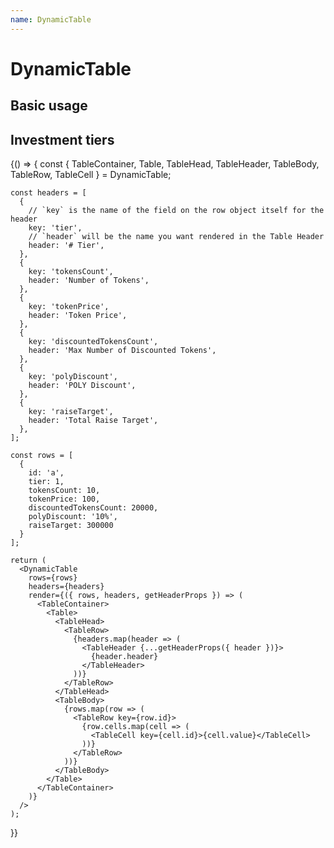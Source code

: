 ```yaml
---
name: DynamicTable
---
```



# DynamicTable

<PropsTable of={DynamicTable} />

## Basic usage

## Investment tiers

<Playground>
  {() => {
    const {
      TableContainer, 
      Table, 
      TableHead, 
      TableHeader, 
      TableBody, 
      TableRow, 
      TableCell
    } = DynamicTable;

    const headers = [
      {
        // `key` is the name of the field on the row object itself for the header
        key: 'tier',
        // `header` will be the name you want rendered in the Table Header
        header: '# Tier',
      },
      {
        key: 'tokensCount',
        header: 'Number of Tokens',
      },
      {
        key: 'tokenPrice',
        header: 'Token Price',
      },
      {
        key: 'discountedTokensCount',
        header: 'Max Number of Discounted Tokens',
      },
      {
        key: 'polyDiscount',
        header: 'POLY Discount',
      },
      {
        key: 'raiseTarget',
        header: 'Total Raise Target',
      },
    ];

    const rows = [
      {
        id: 'a',
        tier: 1,
        tokensCount: 10,
        tokenPrice: 100,
        discountedTokensCount: 20000,
        polyDiscount: '10%',
        raiseTarget: 300000
      }
    ];
    
    return (
      <DynamicTable
        rows={rows}
        headers={headers}
        render={({ rows, headers, getHeaderProps }) => (
          <TableContainer>
            <Table>
              <TableHead>
                <TableRow>
                  {headers.map(header => (
                    <TableHeader {...getHeaderProps({ header })}>
                      {header.header}
                    </TableHeader>
                  ))}
                </TableRow>
              </TableHead>
              <TableBody>
                {rows.map(row => (
                  <TableRow key={row.id}>
                    {row.cells.map(cell => (
                      <TableCell key={cell.id}>{cell.value}</TableCell>
                    ))}
                  </TableRow>
                ))}
              </TableBody>
            </Table>
          </TableContainer>
        )}
      />
    );
  }}
</Playground>
